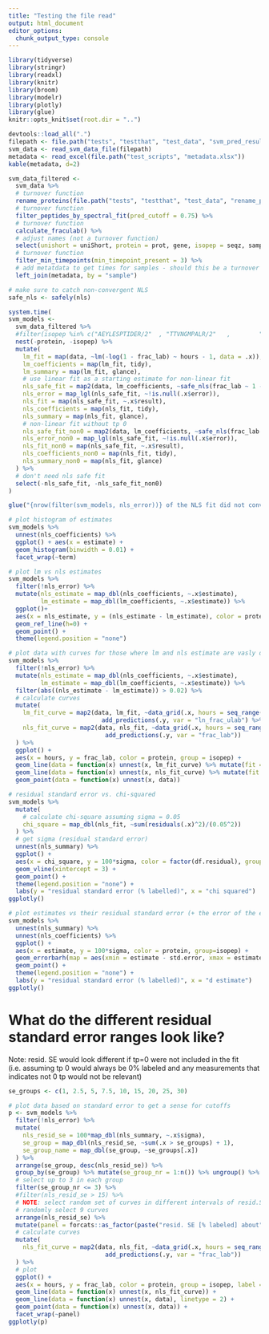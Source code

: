 ```yaml
---
title: "Testing the file read"
output: html_document
editor_options: 
  chunk_output_type: console
---
```


```r
library(tidyverse)
library(stringr)
library(readxl)
library(knitr)
library(broom)
library(modelr)
library(plotly)
library(glue)
knitr::opts_knit$set(root.dir = "..") 
```


```r
devtools::load_all(".")
filepath <- file.path("tests", "testthat", "test_data", "svm_pred_results.csv")
svm_data <- read_svm_data_file(filepath)
metadata <- read_excel(file.path("test_scripts", "metadata.xlsx"))
kable(metadata, d=2)
```



```r
svm_data_filtered <- 
  svm_data %>% 
  # turnover function
  rename_proteins(file.path("tests", "testthat", "test_data", "rename_prot.xlsx")) %>% 
  # turnover function
  filter_peptides_by_spectral_fit(pred_cutoff = 0.75) %>% 
  # turnover function
  calculate_fraculab() %>% 
  # adjust names (not a turnover function)
  select(unishort = uniShort, protein = prot, gene, isopep = seqz, sample, frac_ulab, frac_lab) %>% 
  # turnover function
  filter_min_timepoints(min_timepoint_present = 3) %>% 
  # add metatdata to get times for samples - should this be a turnover function?
  left_join(metadata, by = "sample")
```


```r
# make sure to catch non-convergent NLS
safe_nls <- safely(nls)

system.time(
svm_models <- 
  svm_data_filtered %>% 
  #filter(isopep %in% c("AEYLESPTIDER/2"  , "TTVNGMPALR/2"   ,        "LSASYVGEDNER/2"   ,      "ATCVFAEPQFRPAVVESVAR/3")) %>% 
  nest(-protein, -isopep) %>% 
  mutate(
    lm_fit = map(data, ~lm(-log(1 - frac_lab) ~ hours - 1, data = .x)),
    lm_coefficients = map(lm_fit, tidy),
    lm_summary = map(lm_fit, glance),
    # use linear fit as a starting estimate for non-linear fit
    nls_safe_fit = map2(data, lm_coefficients, ~safe_nls(frac_lab ~ 1 - exp(-k_synth * hours), start = list(k_synth = .y$estimate), data  = .x)),
    nls_error = map_lgl(nls_safe_fit, ~!is.null(.x$error)),
    nls_fit = map(nls_safe_fit, ~.x$result),
    nls_coefficients = map(nls_fit, tidy),
    nls_summary = map(nls_fit, glance),
    # non-linear fit without tp 0
    nls_safe_fit_non0 = map2(data, lm_coefficients, ~safe_nls(frac_lab ~ 1 - exp(-k_synth * hours), start = list(k_synth = .y$estimate), data  = filter(.x, hours > 0))),
    nls_error_non0 = map_lgl(nls_safe_fit, ~!is.null(.x$error)),
    nls_fit_non0 = map(nls_safe_fit, ~.x$result),
    nls_coefficients_non0 = map(nls_fit, tidy),
    nls_summary_non0 = map(nls_fit, glance)
  ) %>% 
  # don't need nls safe fit
  select(-nls_safe_fit, -nls_safe_fit_non0) 
)

glue("{nrow(filter(svm_models, nls_error))} of the NLS fit did not converge")
```

```r
# plot histogram of estimates
svm_models %>% 
  unnest(nls_coefficients) %>% 
  ggplot() + aes(x = estimate) + 
  geom_histogram(binwidth = 0.01) +
  facet_wrap(~term)
```

```r
# plot lm vs nls estimates
svm_models %>% 
  filter(!nls_error) %>% 
  mutate(nls_estimate = map_dbl(nls_coefficients, ~.x$estimate),
         lm_estimate = map_dbl(lm_coefficients, ~.x$estimate)) %>% 
  ggplot()+
  aes(x = nls_estimate, y = (nls_estimate - lm_estimate), color = protein) +
  geom_ref_line(h=0) + 
  geom_point() + 
  theme(legend.position = "none") 
```


```r
# plot data with curves for those where lm and nls estimate are vasly different
svm_models %>% 
  filter(!nls_error) %>% 
  mutate(nls_estimate = map_dbl(nls_coefficients, ~.x$estimate),
         lm_estimate = map_dbl(lm_coefficients, ~.x$estimate)) %>% 
  filter(abs((nls_estimate - lm_estimate)) > 0.02) %>% 
  # calculate curves
  mutate(
    lm_fit_curve = map2(data, lm_fit, ~data_grid(.x, hours = seq_range(c(0, hours), 20)) %>%
                          add_predictions(.y, var = "ln_frac_ulab") %>% mutate(frac_lab = 1 - exp(-ln_frac_ulab))),
    nls_fit_curve = map2(data, nls_fit, ~data_grid(.x, hours = seq_range(hours, 20)) %>% 
                           add_predictions(.y, var = "frac_lab"))
  ) %>% 
  ggplot() + 
  aes(x = hours, y = frac_lab, color = protein, group = isopep) + 
  geom_line(data = function(x) unnest(x, lm_fit_curve) %>% mutate(fit = "log-linear"), map = aes(linetype = fit)) +
  geom_line(data = function(x) unnest(x, nls_fit_curve) %>% mutate(fit = "exponential"), map = aes(linetype = fit)) +
  geom_point(data = function(x) unnest(x, data)) 
```


```r
# residual standard error vs. chi-squared
svm_models %>%
  mutate(
    # calculate chi-square assuming sigma = 0.05
    chi_square = map_dbl(nls_fit, ~sum(residuals(.x)^2)/(0.05^2))
  ) %>% 
  # get sigma (residual standard error)
  unnest(nls_summary) %>% 
  ggplot() +
  aes(x = chi_square, y = 100*sigma, color = factor(df.residual), group=isopep) +
  geom_vline(xintercept = 3) +
  geom_point() +
  theme(legend.position = "none") +
  labs(y = "residual standard error (% labelled)", x = "chi squared")
ggplotly()
```


```r
# plot estimates vs their residual standard error (+ the error of the estimate itself)
svm_models %>%
  unnest(nls_summary) %>% 
  unnest(nls_coefficients) %>% 
  ggplot() +
  aes(x = estimate, y = 100*sigma, color = protein, group=isopep) +
  geom_errorbarh(map = aes(xmin = estimate - std.error, xmax = estimate + std.error)) +
  geom_point() +
  theme(legend.position = "none") + 
  labs(y = "residual standard error (% labelled)", x = "d estimate")
ggplotly()
```

# What do the different residual standard error ranges look like?

Note: resid. SE would look different if tp=0 were not included in the fit (i.e. assuming tp 0 would always be 0% labeled and any measurements that indicates not 0 tp would not be relevant)

```r
se_groups <- c(1, 2.5, 5, 7.5, 10, 15, 20, 25, 30)

# plot data based on standard error to get a sense for cutoffs
p <- svm_models %>%
  filter(!nls_error) %>%
  mutate(
    nls_resid_se = 100*map_dbl(nls_summary, ~.x$sigma),
    se_group = map_dbl(nls_resid_se, ~sum(.x > se_groups) + 1),
    se_group_name = map_dbl(se_group, ~se_groups[.x])
  ) %>%
  arrange(se_group, desc(nls_resid_se)) %>% 
  group_by(se_group) %>% mutate(se_group_nr = 1:n()) %>% ungroup() %>% 
  # select up to 3 in each group
  filter(se_group_nr <= 3) %>% 
  #filter(nls_resid_se > 15) %>%
  # NOTE: select random set of curves in different intervals of resid.SE
  # randomly select 9 curves
  arrange(nls_resid_se) %>% 
  mutate(panel = forcats::as_factor(paste("resid. SE [% labeled] about", se_group_name))) %>% 
  # calculate curves
  mutate(
    nls_fit_curve = map2(data, nls_fit, ~data_grid(.x, hours = seq_range(hours, 20)) %>%
                           add_predictions(.y, var = "frac_lab"))
  ) %>%
  # plot
  ggplot() +
  aes(x = hours, y = frac_lab, color = protein, group = isopep, label = nls_resid_se) +
  geom_line(data = function(x) unnest(x, nls_fit_curve)) +
  geom_line(data = function(x) unnest(x, data), linetype = 2) +
  geom_point(data = function(x) unnest(x, data)) +
  facet_wrap(~panel)
ggplotly(p)
```

